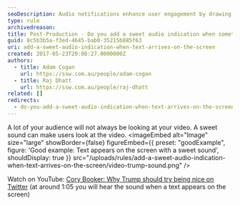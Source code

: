 ```yaml
---
seoDescription: Audio notifications enhance user engagement by drawing attention to on-screen text, making users look at the video
type: rule
archivedreason:
title: Post-Production - Do you add a sweet audio indication when something happens on the screen?
guid: 8c5b3b5a-f3ed-4645-bab0-35215b885f63
uri: add-a-sweet-audio-indication-when-text-arrives-on-the-screen
created: 2017-05-23T20:08:27.0000000Z
authors:
  - title: Adam Cogan
    url: https://ssw.com.au/people/adam-cogan
  - title: Raj Dhatt
    url: https://ssw.com.au/people/raj-dhatt
related: []
redirects:
  - do-you-add-a-sweet-audio-indication-when-text-arrives-on-the-screen
---
```


A lot of your audience will not always be looking at your video. A sweet sound can make users look at the video.
<imageEmbed
  alt="Image"
  size="large"
  showBorder={false}
  figureEmbed={{
    preset: "goodExample",
    figure: 'Good example: Text appears on the screen with a sweet sound',
    shouldDisplay: true
  }}
  src="/uploads/rules/add-a-sweet-audio-indication-when-text-arrives-on-the-screen/video-trump-sound.png"
/>

Watch on YouTube: [Cory Booker: Why Trump should try being nice on Twitter](https://youtu.be/8p5n0TbRFEk?t=65) (at around 1:05 you will hear the sound when a text appears on the screen)